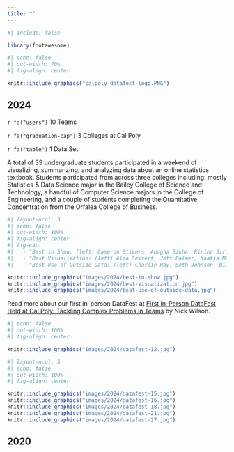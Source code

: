 ```yaml
---
title: ""
---
```


```r
#| include: false

library(fontawesome)
```

```r
#| echo: false
#| out-width: 70%
#| fig-align: center

knitr::include_graphics("calpoly-datafest-logo.PNG")
```

## 2024

`r fa("users")` 10 Teams

`r fa("graduation-cap")` 3 Colleges at Cal Poly

`r fa("table")` 1 Data Set

A total of 39 undergraduate students participated in a weekend of visualizing, summarizing, and analyzing data about an online statistics textbook. Students participated from across three colleges including: mostly Statistics & Data Science major in the Bailey College of Science and Technology, a handful of Computer Science majors in the College of Engineering, and a couple of students completing the Quantitative Concentration from the Orfalea College of Business.

```r
#| layout-ncol: 3
#| echo: false
#| out-width: 100%
#| fig-align: center
#| fig-cap: 
#|   - "Best in Show: (left) Cameron Stivers, Anagha Sikha, Kirina Sirohi, and Rachel Roggenkemper"
#|   - "Best Visualization: (left) Alea Seifert, Jett Palmer, Kaatja Matthews-vanKoetsveld, and Alie Hall"
#|   - "Best Use of Outside Data: (left) Charlie Ray, Seth Johnson, Billie Block, and Deven Singh"

knitr::include_graphics("images/2024/best-in-show.jpg")
knitr::include_graphics("images/2024/best-visualization.jpg")
knitr::include_graphics("images/2024/best-use-of-outside-data.jpg")
```

Read more about our first in-person DataFest at [First In-Person DataFest Held at Cal Poly: Tackling Complex Problems in Teams](https://statistics.calpoly.edu/news/first-person-datafest-held) by Nick Wilson.

```r
#| echo: false
#| out-width: 100%
#| fig-align: center

knitr::include_graphics("images/2024/datafest-12.jpg")
```

```r
#| layout-ncol: 5
#| echo: false
#| out-width: 100%
#| fig-align: center

knitr::include_graphics("images/2024/datafest-15.jpg")
knitr::include_graphics("images/2024/datafest-16.jpg")
knitr::include_graphics("images/2024/datafest-18.jpg")
knitr::include_graphics("images/2024/datafest-21.jpg")
knitr::include_graphics("images/2024/datafest-27.jpg")
```

## 2020
